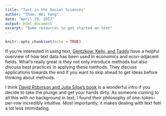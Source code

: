 ```yaml
---
title: "Text in the Social Sciences"
author: "Tham, Wei Yang"
date: "April 29, 2017"
output: html_document
excerpt: "Some resources to get started on text"
---
```


```r
knitr::opts_chunk$set(echo = TRUE)
```

If you're interested in using text, [Gentzkow, Kelly, and Taddy](http://web.stanford.edu/~gentzkow/research/text-as-data.pdf) have a helpful overview of how text data has been used in economics and econ-adjacent fields. What's really great is they not only introduce methods but also discuss best practices in applying these methods. They discuss applications towards the end if you want to skip ahead to get ideas before thinking about methods.

I think [David Robinson and Julia Silge's book](http://tidytextmining.com/) is a wonderful intro if you decide to take the plunge and get your hands dirty. As someone coming to all this with no background in text, I found their philosophy of one-token-per-row incredibly intuitive. Most importantly, it makes dealing with text feel a lot less intimidating. 